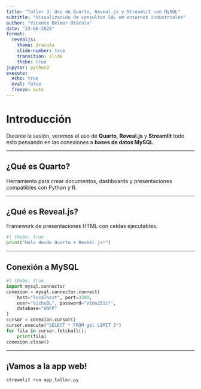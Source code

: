 ```yaml
---
title: "Taller 3: Uso de Quarto, Reveal.js y Streamlit con MySQL"
subtitle: "Visualización de consultas SQL en entornos industriales"
author: "Vicente Belmar Otárola"
date: "23-06-2025"
format: 
  revealjs:
    theme: dracula
    slide-number: true
    transition: slide
    thebe: true
jupyter: python3
execute:
  echo: true
  eval: false
  freeze: auto
---
```


```{=html}
<script src="https://unpkg.com/thebelab@0.5.1/lib/index.js"></script>
<script>
  window.addEventListener('DOMContentLoaded', () => {
    thebelab.bootstrap();
  });
</script>
```

# Introducción

Durante la sesión, veremos el uso de **Quarto**, **Reveal.js** y **Streamlit** todo esto pensando en las conexiones a **bases de datos MySQL**.

---

## ¿Qué es Quarto?

Herramienta para crear documentos, dashboards y presentaciones compatibles con Python y R.

---

## ¿Qué es Reveal.js?

Framework de presentaciones HTML con celdas ejecutables.

```python
#| thebe: true
print("Hola desde Quarto + Reveal.js!")
```

---

## Conexión a MySQL

```python
#| thebe: true
import mysql.connector
conexion = mysql.connector.connect(
    host="localhost", port=3300,
    user="VichoBL", password="Vibo2511*",
    database="ANFP"
)
cursor = conexion.cursor()
cursor.execute("SELECT * FROM gol LIMIT 3")
for fila in cursor.fetchall():
    print(fila)
conexion.close()
```

---

## ¡Vamos a la app web!

```bash
streamlit run app_taller.py
```
